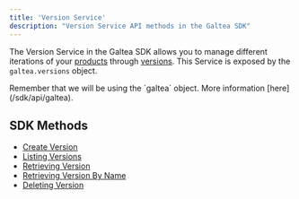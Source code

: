 ```yaml
---
title: 'Version Service'
description: "Version Service API methods in the Galtea SDK"
---
```


The Version Service in the Galtea SDK allows you to manage different iterations of your [products](/concepts/product) through [versions](/concepts/product/version).
This Service is exposed by the `galtea.versions` object.

<Info>
  Remember that we will be using the `galtea` object. More information [here](/sdk/api/galtea).
</Info>

## SDK Methods
- [Create Version](/sdk/api/version/create)
- [Listing Versions](/sdk/api/version/list)
- [Retrieving Version](/sdk/api/version/get)
- [Retrieving Version By Name](/sdk/api/version/get-by-name)
- [Deleting Version](/sdk/api/version/delete)
